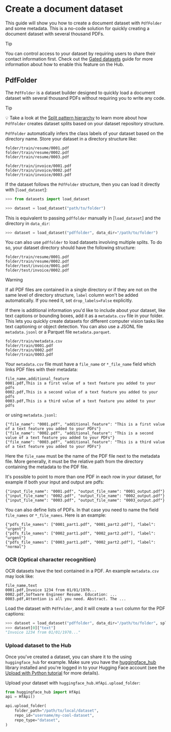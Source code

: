 # Create a document dataset

This guide will show you how to create a document dataset with `PdfFolder` and some metadata. This is a no-code solution for quickly creating a document dataset with several thousand PDFs.

> [!TIP]
> You can control access to your dataset by requiring users to share their contact information first. Check out the [Gated datasets](https://huggingface.co/docs/hub/datasets-gated) guide for more information about how to enable this feature on the Hub.

## PdfFolder

The `PdfFolder` is a dataset builder designed to quickly load a document dataset with several thousand PDFs without requiring you to write any code.

> [!TIP]
> 💡 Take a look at the [Split pattern hierarchy](repository_structure#split-pattern-hierarchy) to learn more about how `PdfFolder` creates dataset splits based on your dataset repository structure.

`PdfFolder` automatically infers the class labels of your dataset based on the directory name. Store your dataset in a directory structure like:

```
folder/train/resume/0001.pdf
folder/train/resume/0002.pdf
folder/train/resume/0003.pdf

folder/train/invoice/0001.pdf
folder/train/invoice/0002.pdf
folder/train/invoice/0003.pdf
```

If the dataset follows the `PdfFolder` structure, then you can load it directly with [`load_dataset`]:

```py
>>> from datasets import load_dataset

>>> dataset = load_dataset("path/to/folder")
```

This is equivalent to passing `pdffolder` manually in [`load_dataset`] and the directory in `data_dir`:

```py
>>> dataset = load_dataset("pdffolder", data_dir="/path/to/folder")
```

You can also use `pdffolder` to load datasets involving multiple splits. To do so, your dataset directory should have the following structure:

```
folder/train/resume/0001.pdf
folder/train/resume/0002.pdf
folder/test/invoice/0001.pdf
folder/test/invoice/0002.pdf
```

> [!WARNING]
> If all PDF files are contained in a single directory or if they are not on the same level of directory structure, `label` column won't be added automatically. If you need it, set `drop_labels=False` explicitly.


If there is additional information you'd like to include about your dataset, like text captions or bounding boxes, add it as a `metadata.csv` file in your folder. This lets you quickly create datasets for different computer vision tasks like text captioning or object detection. You can also use a JSONL file `metadata.jsonl` or a Parquet file `metadata.parquet`.

```
folder/train/metadata.csv
folder/train/0001.pdf
folder/train/0002.pdf
folder/train/0003.pdf
```

Your `metadata.csv` file must have a `file_name` or `*_file_name` field which links PDF files with their metadata:

```csv
file_name,additional_feature
0001.pdf,This is a first value of a text feature you added to your pdfs
0002.pdf,This is a second value of a text feature you added to your pdfs
0003.pdf,This is a third value of a text feature you added to your pdfs
```

or using `metadata.jsonl`:

```jsonl
{"file_name": "0001.pdf", "additional_feature": "This is a first value of a text feature you added to your PDFs"}
{"file_name": "0002.pdf", "additional_feature": "This is a second value of a text feature you added to your PDFs"}
{"file_name": "0003.pdf", "additional_feature": "This is a third value of a text feature you added to your PDFs"}
```

Here the `file_name` must be the name of the PDF file next to the metadata file. More generally, it must be the relative path from the directory containing the metadata to the PDF file.

It's possible to point to more than one PDF in each row in your dataset, for example if both your input and output are pdfs:

```jsonl
{"input_file_name": "0001.pdf", "output_file_name": "0001_output.pdf"}
{"input_file_name": "0002.pdf", "output_file_name": "0002_output.pdf"}
{"input_file_name": "0003.pdf", "output_file_name": "0003_output.pdf"}
```

You can also define lists of PDFs. In that case you need to name the field `file_names` or `*_file_names`. Here is an example:

```jsonl
{"pdfs_file_names": ["0001_part1.pdf", "0001_part2.pdf"], "label": "urgent"}
{"pdfs_file_names": ["0002_part1.pdf", "0002_part2.pdf"], "label": "urgent"}
{"pdfs_file_names": ["0003_part1.pdf", "0002_part2.pdf"], "label": "normal"}
```

### OCR (Optical character recognition)

OCR datasets have the text contained in a PDF. An example `metadata.csv` may look like:

```csv
file_name,text
0001.pdf,Invoice 1234 from 01/01/1970...
0002.pdf,Software Engineer Resume. Education: ...
0003.pdf,Attention is all you need. Abstract. The ...
```

Load the dataset with `PdfFolder`, and it will create a `text` column for the PDF captions:

```py
>>> dataset = load_dataset("pdffolder", data_dir="/path/to/folder", split="train")
>>> dataset[0]["text"]
"Invoice 1234 from 01/01/1970..."
```

### Upload dataset to the Hub

Once you've created a dataset, you can share it to the using `huggingface_hub` for example. Make sure you have the [huggingface_hub](https://huggingface.co/docs/huggingface_hub/index) library installed and you're logged in to your Hugging Face account (see the [Upload with Python tutorial](upload_dataset#upload-with-python) for more details).

Upload your dataset with `huggingface_hub.HfApi.upload_folder`:

```py
from huggingface_hub import HfApi
api = HfApi()

api.upload_folder(
    folder_path="/path/to/local/dataset",
    repo_id="username/my-cool-dataset",
    repo_type="dataset",
)
```
